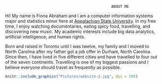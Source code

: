 



                                                    ABOUT ME

Hi! My name is Fiona Abraham and I am a computer information systems major and statistics minor here at [Appalachian State University](https://www.appstate.edu/). In my free time, I enjoy watching documentaries, eating spicy food, travelling, and discovering new music. My academic interests include big data analytics, artificial intelligence, and human rights.

Born and raised in Toronto until I was twelve, my family and I moved to North Carolina after my father got a job offer in Durham, North Carolina. Since then, I have lived in five different cities and have travelled to four out of the seven continents. Travelling is one of my biggest passions and I believe everyone should travel as frequently as possible. 


```r
knitr::include_graphics("Pictures/website-2.jpg", dpi = 200)
```



